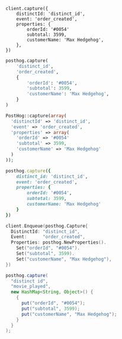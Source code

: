 <MultiLanguage selector="tabs">

```node
client.capture({
    distinctId: 'distinct_id',
    event: 'order_created',
    properties: {
        orderId: '#0054'
        subtotal: 3599,
        customerName: 'Max Hedgehog',
    },
})
```

```python
posthog.capture(
    'distinct_id',
    'order_created',
    {
        'orderId': '#0054',
        'subtotal': 3599,
        'customerName': 'Max Hedgehog',
    }
)
```

```php
PostHog::capture(array(
  'distinctId' => 'distinct_id',
  'event' => 'order_created',
  'properties' => array(
    'orderId' => '#0054'
    'subtotal' => 3599,
    'customerName' => 'Max Hedgehog'
  )
));
```

```ruby
posthog.capture({
    distinct_id: 'distinct_id',
    event: 'order_created',
    properties: {
        orderId: '#0054',
        subtotal: 3599,
        customerName: 'Max Hedgehog'
    }
})
```

```go
client.Enqueue(posthog.Capture{
  DistinctId: "distinct_id",
  Event:      "order_created",
  Properties: posthog.NewProperties().
    Set("orderId", "#0054").
    Set("subtotal", 3599).
    Set("customerName", "Max Hedgehog"),
})
```

```java
posthog.capture(
  "distinct id",
  "movie_played",
  new HashMap<String, Object>() {
    {
      put("orderId", "#0054");
      put("subtotal", 3599);
      put("customerName", "Max Hedgehog");
    }
  }
);
```

</MultiLanguage>
